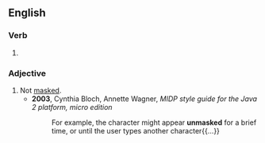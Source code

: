 ==English==

===Verb===
{{head|en|verb form}}

# {{en-past of|unmask}}

===Adjective===
{{en-adj|-}}

# Not [[mask]]ed.
#* '''2003''', Cynthia Bloch, Annette Wagner, ''MIDP style guide for the Java 2 platform, micro edition''
#*: For example, the character might appear '''unmasked''' for a brief time, or until the user types another character{{...}}